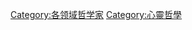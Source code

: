 {{Commonscat|Philosophers of mind}}

[[Category:各领域哲学家|Category:各领域哲学家]]
[[Category:心靈哲學|Category:心靈哲學]]